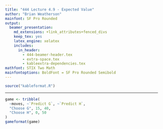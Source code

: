 ```yaml
---
title: "444 Lecture 4.9 - Expected Value"
author: "Brian Weatherson"
mainfont: SF Pro Rounded
output:
  beamer_presentation:
    md_extensions: +link_attributes+fenced_divs
    keep_tex: yes
    latex_engine: xelatex
    includes:
      in_header: 
        - 444-beamer-header.tex
        - extra-space.tex
        - kableextra-dependencies.tex
mathfont: STIX Two Math
mainfontoptions: BoldFont = SF Pro Rounded Semibold
---
```


```r
source("kableformat.R")
```

---

```r
game <- tribble(
  ~moves, ~`Predict G`, ~`Predict H`,
  "Choose G", 15, 40,
  "Choose H", 0, 50
)
gameformat(game)
```